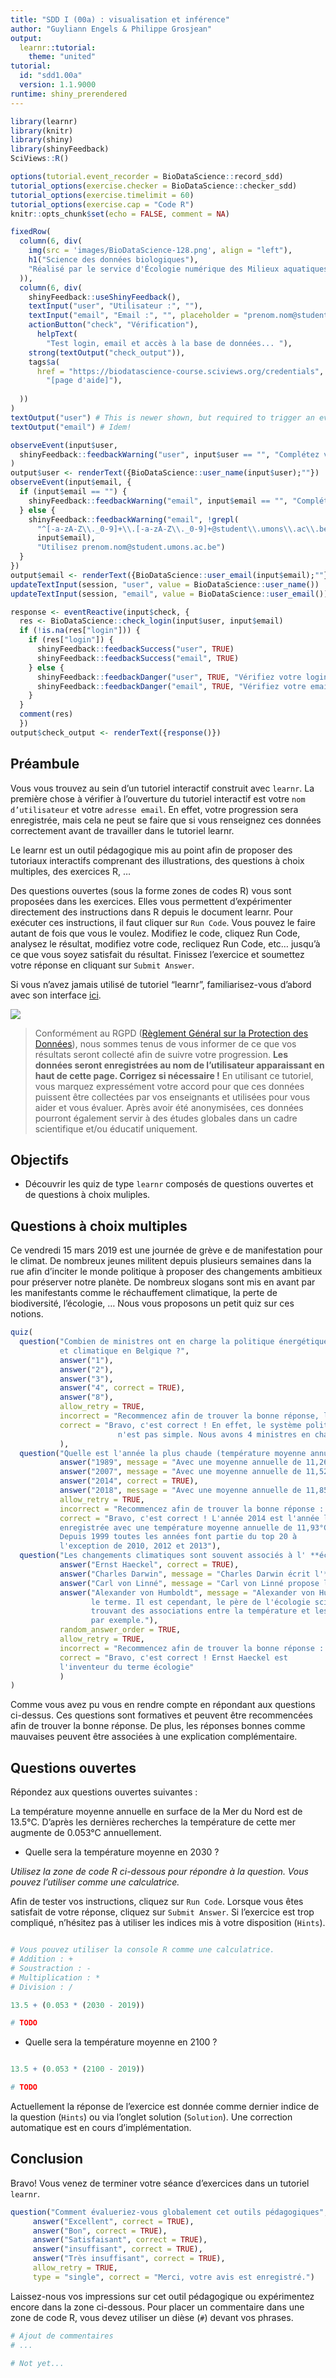```yaml
---
title: "SDD I (00a) : visualisation et inférence"
author: "Guyliann Engels & Philippe Grosjean"
output:
  learnr::tutorial:
    theme: "united"
tutorial:
  id: "sdd1.00a"
  version: 1.1.9000
runtime: shiny_prerendered
---
```


```r
library(learnr)
library(knitr)
library(shiny)
library(shinyFeedback)
SciViews::R()

options(tutorial.event_recorder = BioDataScience::record_sdd)
tutorial_options(exercise.checker = BioDataScience::checker_sdd)
tutorial_options(exercise.timelimit = 60)
tutorial_options(exercise.cap = "Code R")
knitr::opts_chunk$set(echo = FALSE, comment = NA)

```

```r
fixedRow(
  column(6, div(
    img(src = 'images/BioDataScience-128.png', align = "left"),
    h1("Science des données biologiques"),
    "Réalisé par le service d'Écologie numérique des Milieux aquatiques, Université de Mons (Belgique)"
  )),
  column(6, div(
    shinyFeedback::useShinyFeedback(),
    textInput("user", "Utilisateur :", ""),
    textInput("email", "Email :", "", placeholder = "prenom.nom@student.umons.ac.be"),
    actionButton("check", "Vérification"),
      helpText(
        "Test login, email et accès à la base de données... "),
    strong(textOutput("check_output")),
    tags$a(
      href = "https://biodatascience-course.sciviews.org/credentials", 
        "[page d'aide]"),
      
  ))
)
textOutput("user") # This is newer shown, but required to trigger an event!
textOutput("email") # Idem!
```

```r
observeEvent(input$user,
  shinyFeedback::feedbackWarning("user", input$user == "", "Complétez votre login")
)
output$user <- renderText({BioDataScience::user_name(input$user);""})
observeEvent(input$email, {
  if (input$email == "") {
    shinyFeedback::feedbackWarning("email", input$email == "", "Complétez votre email")
  } else {
    shinyFeedback::feedbackWarning("email", !grepl(
      "^[-a-zA-Z\\._0-9]+\\.[-a-zA-Z\\._0-9]+@student\\.umons\\.ac\\.be$",
      input$email),
      "Utilisez prenom.nom@student.umons.ac.be")
  }
})
output$email <- renderText({BioDataScience::user_email(input$email);""})
updateTextInput(session, "user", value = BioDataScience::user_name())
updateTextInput(session, "email", value = BioDataScience::user_email())

response <- eventReactive(input$check, {
  res <- BioDataScience::check_login(input$user, input$email)
  if (!is.na(res["login"])) {
    if (res["login"]) {
      shinyFeedback::feedbackSuccess("user", TRUE)
      shinyFeedback::feedbackSuccess("email", TRUE)
    } else {
      shinyFeedback::feedbackDanger("user", TRUE, "Vérifiez votre login")
      shinyFeedback::feedbackDanger("email", TRUE, "Vérifiez votre email")
    }
  }
  comment(res)
  })
output$check_output <- renderText({response()})
```

## Préambule

Vous vous trouvez au sein d'un tutoriel interactif construit avec `learnr`. La première chose à vérifier à l’ouverture du tutoriel interactif est votre `nom d’utilisateur` et votre `adresse email`. En effet, votre progression sera enregistrée, mais cela ne peut se faire que si vous renseignez ces données correctement avant de travailler dans le tutoriel learnr.

Le learnr est un outil pédagogique mis au point afin de proposer des tutoriaux interactifs comprenant des illustrations, des questions à choix multiples, des exercices R, … 

Des questions ouvertes (sous la forme zones de codes R) vous sont proposées dans les exercices. Elles vous permettent d’expérimenter directement des instructions dans R depuis le document learnr. Pour exécuter ces instructions, il faut cliquer sur `Run Code`. Vous pouvez le faire autant de fois que vous le voulez. Modifiez le code, cliquez Run Code, analysez le résultat, modifiez votre code, recliquez Run Code, etc… jusqu’à ce que vous soyez satisfait du résultat. Finissez l’exercice et soumettez votre réponse en cliquant sur `Submit Answer`. 

Si vous n'avez jamais utilisé de tutoriel "learnr", familiarisez-vous d'abord avec son interface [ici](http://biodatascience-course.sciviews.org/sdd-umons/learnr.html).

![](images/attention.jpg)

> Conformément au RGPD ([Règlement Général sur la Protection des Données](https://ec.europa.eu/info/law/law-topic/data-protection/reform/rules-business-and-organisations/principles-gdpr_fr)), nous sommes tenus de vous informer de ce que vos résultats seront collecté afin de suivre votre progression. **Les données seront enregistrées au nom de l'utilisateur apparaissant en haut de cette page. Corrigez si nécessaire !** En utilisant ce tutoriel, vous marquez expressément votre accord pour que ces données puissent être collectées par vos enseignants et utilisées pour vous aider et vous évaluer. Après avoir été anonymisées, ces données pourront également servir à des études globales dans un cadre scientifique et/ou éducatif uniquement.

## Objectifs

- Découvrir les quiz de type `learnr` composés de questions ouvertes et de questions à choix muliples.

## Questions à choix multiples

Ce vendredi 15 mars 2019 est une journée de grève e de manifestation pour le climat. De nombreux jeunes militent depuis plusieurs semaines dans la rue afin d'inciter le monde politique à proposer des changements ambitieux pour préserver notre planète. De nombreux slogans sont mis en avant par les manifestants comme le réchauffement climatique, la perte de biodiversité, l'écologie, ... Nous vous proposons un petit quiz sur ces notions.

```r
quiz(
  question("Combien de ministres ont en charge la politique énergétique 
           et climatique en Belgique ?",
           answer("1"),
           answer("2"),
           answer("3"),
           answer("4", correct = TRUE),
           answer("8"),
           allow_retry = TRUE,
           incorrect = "Recommencez afin de trouver la bonne réponse, le système politique belge n'est pas simple.",
           correct = "Bravo, c'est correct ! En effet, le système politique belge
                        n'est pas simple. Nous avons 4 ministres en charge de la politique environnementale en Belgique: Marie-Christine Marghem (ministre fédérale), Céline Fremault (ministre à la région Bruxelloise), Koen Van den Heuvel (ministre à la région flamande) et Paul Furlan (ministre à la région wallonne)."
           ),
  question("Quelle est l'année la plus chaude (température moyenne annuelle à Uccle) en Belgique entre 1833 et 2018 ?",
           answer("1989", message = "Avec une moyenne annuelle de 11,26°C, l'année 1989 se place à la 8e position"),
           answer("2007", message = "Avec une moyenne annuelle de 11,52°C, l'année 2007 se place à la 4e position"),
           answer("2014", correct = TRUE),
           answer("2018", message = "Avec une moyenne annuelle de 11,85°C, l'année 2018 se place à la 2e position"),
           allow_retry = TRUE,
           incorrect = "Recommencez afin de trouver la bonne réponse : ",
           correct = "Bravo, c'est correct ! L'année 2014 est l'année la plus chaude
           enregistrée avec une température moyenne annuelle de 11,93°C. 
           Depuis 1999 toutes les années font partie du top 20 à 
           l'exception de 2010, 2012 et 2013"),
  question("Les changements climatiques sont souvent associés à l' **écologie**. Quel célèbre scientifique invente le terme écologie ?",
           answer("Ernst Haeckel", correct = TRUE),
           answer("Charles Darwin", message = "Charles Darwin écrit l'**Origine des espèces** qui établit les premiers pas de la théorie de l'évolution."),
           answer("Carl von Linné", message = "Carl von Linné propose le système de classification des espèces."),
           answer("Alexander von Humboldt", message = "Alexander von Humboldt n'a pas inventé 
                  le terme. Il est cependant, le père de l'écologie scientifique en
                  trouvant des associations entre la température et les espèces 
                  par exemple."),
           random_answer_order = TRUE,
           allow_retry = TRUE,
           incorrect = "Recommencez afin de trouver la bonne réponse : ",
           correct = "Bravo, c'est correct ! Ernst Haeckel est 
           l'inventeur du terme écologie"
           )
)
```

Comme vous avez pu vous en rendre compte en répondant aux questions ci-dessus. Ces questions sont formatives et peuvent être recommencées afin de trouver la bonne réponse. De plus, les réponses bonnes comme mauvaises peuvent être associées à une explication complémentaire.

## Questions ouvertes

Répondez aux questions ouvertes suivantes : 

La température moyenne annuelle en surface de la Mer du Nord est de 13.5°C. D'après les dernières recherches la température de cette mer augmente de 0.053°C annuellement.

- Quelle sera la température moyenne en 2030 ?  

*Utilisez la zone de code R ci-dessous pour répondre à la question. Vous pouvez l'utiliser comme une calculatrice.*

Afin de tester vos instructions, cliquez sur `Run Code`. Lorsque vous êtes satisfait de votre réponse, cliquez sur `Submit Answer`. Si l'exercice est trop compliqué, n'hésitez pas à utiliser les indices mis à votre disposition (`Hints`). 

```r

```

```r
# Vous pouvez utiliser la console R comme une calculatrice. 
# Addition : +
# Soustraction : - 
# Multiplication : *
# Division : /
```

```r
13.5 + (0.053 * (2030 - 2019)) 
```

```r
# TODO
```

- Quelle sera la température moyenne en 2100 ?

```r

```

```r
13.5 + (0.053 * (2100 - 2019)) 
```

```r
# TODO
```

Actuellement la réponse de l'exercice est donnée comme dernier indice de la question (`Hints`) ou via l'onglet solution (`Solution`). Une correction automatique est en cours d'implémentation. 

## Conclusion

Bravo! Vous venez de terminer votre séance d'exercices dans un tutoriel `learnr`. 


```r
question("Comment évalueriez-vous globalement cet outils pédagogiques",
     answer("Excellent", correct = TRUE),
     answer("Bon", correct = TRUE),
     answer("Satisfaisant", correct = TRUE),
     answer("insuffisant", correct = TRUE),
     answer("Très insuffisant", correct = TRUE),
     allow_retry = TRUE,
     type = "single", correct = "Merci, votre avis est enregistré.")
```

Laissez-nous vos impressions sur cet outil pédagogique ou expérimentez encore dans la zone ci-dessous. Pour placer un commentaire dans une zone de code R, vous devez utiliser un dièse (`#`) devant vos phrases.

```r
# Ajout de commentaires 
# ...
```

```r
# Not yet...
```